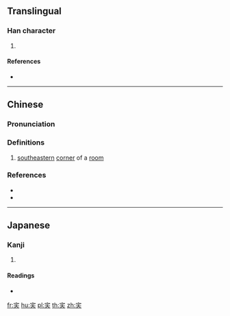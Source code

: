 {{character info/new}}
==Translingual==

===Han character===
{{Han char|rn=40|rad=宀|as=04|sn=7|four=30432|canj=JHK|ids=⿱宀夭}}

# {{defn|Han|sort=宀04}}

====References====
* {{Han ref|kx=0282.190|dkj=07085|dj=0556.060|hdz=20916.080|uh=5B8E|ud=23438|bh=CABC|bd=51900}}

----

==Chinese==
{{zh-forms|alt=窔:"corner of a room"}}

===Pronunciation===
{{zh-pron
|m=yǎo
|c=jiu2
|cat=n
}}

===Definitions===
{{zh-hanzi}}

# {{zh-obsolete}} [[southeastern]] [[corner]] of a [[room]]

===References===
* {{R:twedu|B00739}}
* {{R:yue:jyut.net}}

----

==Japanese==

===Kanji===
{{ja-kanji|grade=|rs=宀04}}

# {{defn|lang=ja|sort=宀04}}

====Readings====
* {{ja-readings|on=[[えう]] (eu), [[よう]] (yō)|kun=}}

[[fr:宎]]
[[hu:宎]]
[[pl:宎]]
[[th:宎]]
[[zh:宎]]